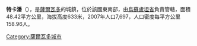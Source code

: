 '''特卡潘'''（{{lang-es|Tecapán}}），是[[薩爾瓦多|薩爾瓦多]]的城鎮，位於該國東南部，由[[烏蘇盧坦省|烏蘇盧坦省]]負責管轄，面積48.42平方公里，海拔高度633米，2007年人口7,697，人口密度每平方公里158.96人。

{{coord|13|27|N|88|29|W|display=title|region:SV_type:city_source:GNS-enwiki}}

{{ElSalvador-geo-stub}}
[[Category:薩爾瓦多城市|Category:薩爾瓦多城市]]